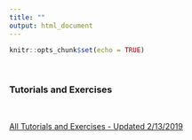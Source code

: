 ```yaml
---
title: ""
output: html_document
---
```


```r
knitr::opts_chunk$set(echo = TRUE)
```

&nbsp;

### **Tutorials and Exercises**

&nbsp;

[All Tutorials and Exercises - Updated 2/13/2019](fm5990_python_tutorial_and_exercise_20190213.zip)